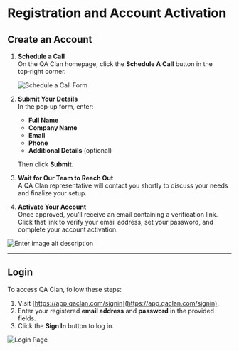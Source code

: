 # Registration and Account Activation

## Create an Account

1. **Schedule a Call**  
   On the QA Clan homepage, click the **Schedule A Call** button in the top‑right corner.

   ![Schedule a Call Form](/images/schedule-call-form.png)

2. **Submit Your Details**  
   In the pop‑up form, enter:

   - **Full Name**
   - **Company Name**
   - **Email**
   - **Phone**
   - **Additional Details** (optional)

   Then click **Submit**.

3. **Wait for Our Team to Reach Out**  
   A QA Clan representative will contact you shortly to discuss your needs and finalize your setup.

4. **Activate Your Account**  
   Once approved, you’ll receive an email containing a verification link.  
   Click that link to verify your email address, set your password, and complete your account activation.

![Enter image alt description](/images/niF_Image_2.png)

---

## Login

To access QA Clan, follow these steps:

1. Visit [https://app.qaclan.com/signin](https://app.qaclan.com/signin).
2. Enter your registered **email address** and **password** in the provided fields.
3. Click the **Sign In** button to log in.

![Login Page](/images/login.png)
